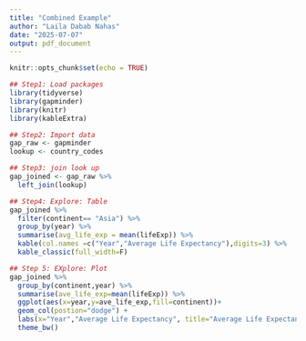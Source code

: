 ```yaml
---
title: "Combined Example"
author: "Laila Dabab Nahas"
date: "2025-07-07"
output: pdf_document
---
```


```r
knitr::opts_chunk$set(echo = TRUE)
```

```r
## Step1: Load packages
library(tidyverse)
library(gapminder)
library(knitr)
library(kableExtra)

```

```r
## Step2: Import data
gap_raw <- gapminder
lookup <- country_codes
```

```r
## Step3: join look up
gap_joined <- gap_raw %>% 
  left_join(lookup)

```

```r
## Step4: Explore: Table
gap_joined %>% 
  filter(continent== "Asia") %>% 
  group_by(year) %>% 
  summarise(avg_life_exp = mean(lifeExp)) %>% 
  kable(col.names =c("Year","Average Life Expectancy"),digits=3) %>% 
  kable_classic(full_width=F)

```

```r
## Step 5: EXplore: Plot
gap_joined %>% 
  group_by(continent,year) %>% 
  summarise(ave_life_exp=mean(lifeExp)) %>% 
  ggplot(aes(x=year,y=ave_life_exp,fill=continent))+
  geom_col(postion="dodge") +
  labs(x="Year","Average Life Expectancy", title="Average Life Expectancy") +
  theme_bw()

```
